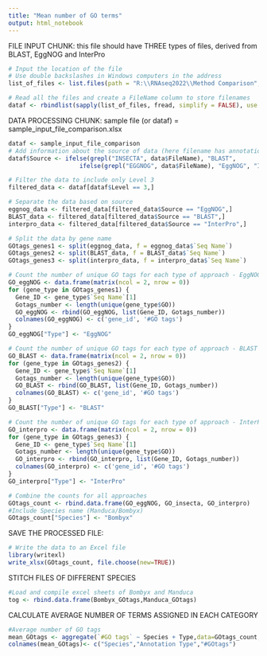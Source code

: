 ---
title: "Mean number of GO terms"
output: html_notebook
---

FILE INPUT CHUNK:  this file should have THREE types of files, derived from BLAST, EggNOG and InterPro
```{r}
# Input the location of the file
# Use double backslashes in Windows computers in the address
list_of_files <- list.files(path = "R:\\RNAseq2022\\Method Comparison", recursive = TRUE, full.names = TRUE)
```

```{r}
# Read all the files and create a FileName column to store filenames
dataf <- rbindlist(sapply(list_of_files, fread, simplify = FALSE), use.names = TRUE, idcol = "FileName")
```

DATA PROCESSING CHUNK: sample file (or dataf) = sample_input_file_comparison.xlsx
```{r}
dataf <- sample_input_file_comparison
# Add information about the source of data (here filename has annotation type)
dataf$Source <- ifelse(grepl("INSECTA", data$FileName), "BLAST", 
                    ifelse(grepl("EGGNOG", data$FileName), "EggNOG", "InterPro"))
```

```{r}
# Filter the data to include only Level 3
filtered_data <- dataf[dataf$Level == 3,]

# Separate the data based on source
eggnog_data <- filtered_data[filtered_data$Source == "EggNOG",]
BLAST_data <- filtered_data[filtered_data$Source == "BLAST",]
interpro_data <- filtered_data[filtered_data$Source == "InterPro",]

# Split the data by gene name
GOtags_genes1 <- split(eggnog_data, f = eggnog_data$`Seq Name`)
GOtags_genes2 <- split(BLAST_data, f = BLAST_data$`Seq Name`)
GOtags_genes3 <- split(interpro_data, f = interpro_data$`Seq Name`)
```

```{r}
# Count the number of unique GO tags for each type of approach - EggNOG
GO_eggNOG <- data.frame(matrix(ncol = 2, nrow = 0))
for (gene_type in GOtags_genes1) {
  Gene_ID <- gene_type$`Seq Name`[1]
  Gotags_number <- length(unique(gene_type$GO))
  GO_eggNOG <- rbind(GO_eggNOG, list(Gene_ID, Gotags_number))
  colnames(GO_eggNOG) <- c('gene_id', '#GO tags')
}
GO_eggNOG["Type"] <- "EggNOG"

# Count the number of unique GO tags for each type of approach - BLAST
GO_BLAST <- data.frame(matrix(ncol = 2, nrow = 0))
for (gene_type in GOtags_genes2) {
  Gene_ID <- gene_type$`Seq Name`[1]
  Gotags_number <- length(unique(gene_type$GO))
  GO_BLAST <- rbind(GO_BLAST, list(Gene_ID, Gotags_number))
  colnames(GO_BLAST) <- c('gene_id', '#GO tags')
}
GO_BLAST["Type"] <- "BLAST"

# Count the number of unique GO tags for each type of approach - InterPro
GO_interpro <- data.frame(matrix(ncol = 2, nrow = 0))
for (gene_type in GOtags_genes3) {
  Gene_ID <- gene_type$`Seq Name`[1]
  Gotags_number <- length(unique(gene_type$GO))
  GO_interpro <- rbind(GO_interpro, list(Gene_ID, Gotags_number))
  colnames(GO_interpro) <- c('gene_id', '#GO tags')
}
GO_interpro["Type"] <- "InterPro"
```

```{r}
# Combine the counts for all approaches
GOtags_count <- rbind.data.frame(GO_eggNOG, GO_insecta, GO_interpro)
#Include Species name (Manduca/Bombyx)
GOtags_count["Species"] <- "Bombyx"
```

SAVE THE PROCESSED FILE:
```{r}
# Write the data to an Excel file
library(writexl)
write_xlsx(GOtags_count, file.choose(new=TRUE))
```

STITCH FILES OF DIFFERENT SPECIES
```{r}
#Load and compile excel sheets of Bombyx and Manduca
tog <- rbind.data.frame(Bombyx_GOtags,Manduca_GOtags)
```

CALCULATE AVERAGE NUMBER OF TERMS ASSIGNED IN EACH CATEGORY
```{r}
#Average number of GO tags
mean_GOtags <- aggregate(`#GO tags` ~ Species + Type,data=GOtags_count,FUN=function(x) mean(x))
colnames(mean_GOtags)<- c("Species","Annotation Type","#GOtags")
```

